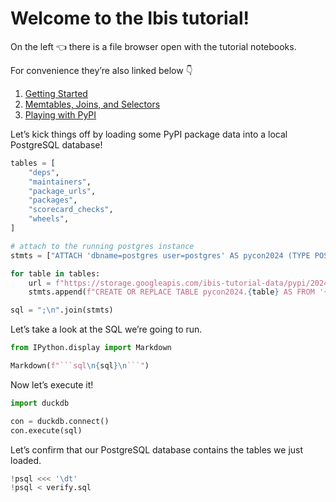 # Welcome to the Ibis tutorial!

On the left 👈 there is a file browser open with the tutorial notebooks.

For convenience they're also linked below 👇

1. [Getting Started](./01%20-%20Getting%20Started.ipynb)
1. [Memtables, Joins, and Selectors](./02%20-%20Memtables,%20Joins,%20and%20Selectors.ipynb)
1. [Playing with PyPI](./03%20-%20Playing%20with%20PyPI.ipynb)


Let's kick things off by loading some PyPI package data into a local PostgreSQL database!


```python
tables = [
    "deps",
    "maintainers",
    "package_urls",
    "packages",
    "scorecard_checks",
    "wheels",
]

# attach to the running postgres instance
stmts = ["ATTACH 'dbname=postgres user=postgres' AS pycon2024 (TYPE POSTGRES)"]

for table in tables:
    url = f"https://storage.googleapis.com/ibis-tutorial-data/pypi/2024-04-24/{table}.parquet"
    stmts.append(f"CREATE OR REPLACE TABLE pycon2024.{table} AS FROM '{url}'")

sql = ";\n".join(stmts)
```

Let's take a look at the SQL we're going to run.
```python
from IPython.display import Markdown

Markdown(f"```sql\n{sql}\n```")
```

Now let's execute it!

```python
import duckdb

con = duckdb.connect()
con.execute(sql)
```

Let's confirm that our PostgreSQL database contains the tables we just loaded.

```python
!psql <<< '\dt'
!psql < verify.sql
```